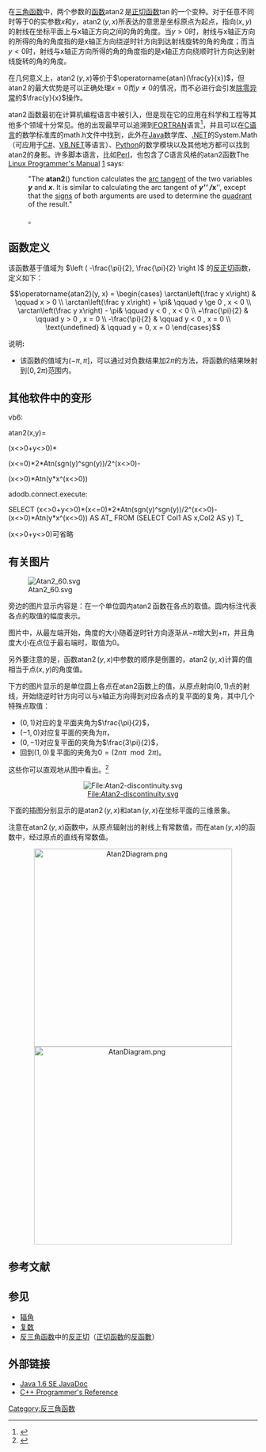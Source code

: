 {{article issues|
{{expand|time=2011-04-10T05:23:28+00:00}}
{{refimprove|time=2019-08-16T19:39:48+00:00}}
{{expand language|1=en|page=atan2|time=2019-08-16T19:39:48+00:00}}
}}

在[[三角函数|三角函数]]中，两个参数的[[函数|函数]]<math>\operatorname{atan2}</math>是[[正切函数|正切函数]]<math>\tan</math>的一个变种。对于任意不同时等于0的实参数<math>x</math>和<math>y</math>，<math>\operatorname{atan2}(y,x)</math>所表达的意思是坐标原点为起点，指向<math>(x,y)</math>的射线在坐标平面上与x轴正方向之间的角的角度。当<math>y>0</math>时，射线与x轴正方向的所得的角的角度指的是x轴正方向绕逆时针方向到达射线旋转的角的角度；而当<math>y<0</math>时，射线与x轴正方向所得的角的角度指的是x轴正方向绕顺时针方向达到射线旋转的角的角度。

在几何意义上，<math>\operatorname{atan2}(y,x)</math>等价于<math>\operatorname{atan}(\frac{y}{x})</math>，但<math>\operatorname{atan2}</math>的最大优势是可以正确处理<math>x=0</math>而<math>y\neq 0</math>的情况，而不必进行会引发[[除以零|除零异常]]的<math>\frac{y}{x}</math>操作。

<math>\operatorname{atan2}</math>函数最初在计算机编程语言中被引入，但是现在它的应用在科学和工程等其他多个领域十分常见。他的出现最早可以追溯到[[FORTRAN|FORTRAN]]语言<ref>{{Cite book
 | last = Organick
 | first = Elliott I.
 | authorlink = 
 | coauthors = 
 | year =1966 
 | title =A FORTRAN IV Primer
 | publisher = Addison-Wesley
 | location = 
 | quote ="Some processors also offer the library function called ATAN2, a function of two arguments (opposite and adjacent)." 
 | pages = 42
}}</ref>，并且可以在[[C语言|C语言]]的数学标准库的math.h文件中找到，此外在[[Java|Java]]数学库、[[.NET|.NET]]的System.Math（可应用于[[C♯|C#]]、[[VB.NET|VB.NET]]等语言）、[[Python|Python]]的数学模块以及其他地方都可以找到atan2的身影。许多脚本语言，比如[[Perl|Perl]]，也包含了C语言风格的atan2函数<ref>The [[Linux_API|Linux Programmer's Manual]] [http://linux.die.net/man/3/atan2] {{Wayback|url=http://linux.die.net/man/3/atan2 |date=20110316203135 }} says:
:"The '''atan2'''() function calculates the [[arc_tangent|arc tangent]] of the two variables '''''y''''' and '''''x'''''.  It is similar to calculating the arc tangent of '''''y''''' / '''''x''''', except that the [[positive_and_negative_numbers|signs]] of both arguments are used to determine the [[Cartesian_coordinate_system|quadrant]] of the result."</ref>。

==函数定义==
该函数基于值域为 <math>\left ( -\frac{\pi}{2}, \frac{\pi}{2} \right )</math> 的[[反正切|反正切]]函数，定义如下：

:<math>\operatorname{atan2}(y, x) = \begin{cases}
\arctan\left(\frac y x\right) & \qquad x > 0 \\
\arctan\left(\frac y x\right) + \pi& \qquad y \ge 0 , x < 0 \\
\arctan\left(\frac y x\right) - \pi& \qquad y < 0 , x < 0 \\
+\frac{\pi}{2} & \qquad y > 0 , x = 0 \\
-\frac{\pi}{2} & \qquad y < 0 , x = 0 \\
\text{undefined} & \qquad y = 0, x = 0
\end{cases}</math>

说明''':'''
* 该函数的值域为<math>\left( -\pi,\pi\right]</math>，可以通过对负数结果加<math>2\pi</math>的方法，将函数的结果映射到<math>\left [ 0,2\pi\right )</math>范围内。

==其他软件中的变形==
vb6:

atan2(x,y)=

(x<>0+y<>0)*

(x<=0)*2*Atn(sgn(y)^sgn(y))/2^(x<>0)-

(x<>0)*Atn(y*x^(x<>0))

adodb.connect.execute:

SELECT (x<>0+y<>0)*(x<=0)*2*Atn(sgn(y)^sgn(y))/2^(x<>0)-(x<>0)*Atn(y*x^(x<>0)) AS AT_  FROM (SELECT Col1 AS x,Col2 AS y) T_

(x<>0+y<>0)可省略

==有关图片==
[[File:Atan2_60.svg|thumb]]

旁边的图片显示内容是：在一个单位圆内<math>\operatorname{atan2}</math>函数在各点的取值。圆内标注代表各点的取值的幅度表示。

图片中，从最左端开始，角度的大小随着逆时针方向逐渐从<math>-\pi</math>增大到<math>+\pi</math>，并且角度大小在点位于最右端时，取值为0。

另外要注意的是，函数<math>\operatorname{atan2}(y,x)</math>中参数的顺序是倒置的，<math>\operatorname{atan2}(y,x)</math>计算的值相当于点<math>(x,y)</math>的角度值。

下方的图片显示的是单位圆上各点在atan2函数上的值，从原点射向<math>(0,1)</math>点的射线，开始绕逆时针方向可以与x轴正方向得到对应各点的复平面的复角，其中几个特殊点取值：
*<math>(0,1)</math>对应的复平面夹角为<math>\frac{\pi}{2}</math>，
*<math>(-1,0)</math>对应复平面的夹角为<math>\pi</math>，
*<math>(0,-1)</math>对应复平面的夹角为<math>\frac{3\pi}{2}</math>，
*回到<math>(1,0)</math>复平面的夹角为<math>0=(2n\pi \mod 2\pi)</math>。

这些你可以直观地从图中看出。<ref>{{Cite web |url=http://www.mndynamics.com/indexp.html |title=Computation of the external argument by Wolf Jung |accessdate=2011-04-10 |archive-date=2011-07-14 |archive-url=https://web.archive.org/web/20110714104650/http://www.mndynamics.com/indexp.html |dead-url=no }}</ref>

<center>
[[File:Atan2-discontinuity.svg|File:Atan2-discontinuity.svg]]
</center>

下面的插图分别显示的是<math>\operatorname{atan2}(y,x)</math>和<math>\operatorname{atan}(y,x)</math>在坐标平面的三维景象。

注意在<math>\operatorname{atan2}(y,x)</math>函数中，从原点辐射出的射线上有常数值，而在<math>\operatorname{atan}(y,x)</math>的函数中，经过原点的直线有常数值。

<center>
[[Image:Atan2Diagram.png|400px]] [[Image:AtanDiagram.png|400px]]
</center>

==参考文献==
{{reflist}}

==参见==
*[[辐角|辐角]]
*[[复数_(数学)|复数]]
*[[反三角函数|反三角函数]]中的[[反正切|反正切]]（[[正切函数|正切函数]]的[[反函數|反函數]]）

==外部链接==
*[http://java.sun.com/javase/6/docs/api/java/lang/Math.html#atan2%28double,%20double%29 Java 1.6 SE JavaDoc]{{Wayback|url=http://java.sun.com/javase/6/docs/api/java/lang/Math.html#atan2%28double,%20double%29 |date=20090829081338 }}
*[http://www.cplusplus.com/ref/cmath/atan2.html C++ Programmer's Reference]{{Wayback|url=http://www.cplusplus.com/ref/cmath/atan2.html |date=20011005031348 }}

{{三角函數}}

[[Category:反三角函数|Category:反三角函数]]
